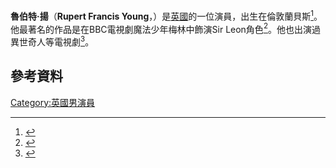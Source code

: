 {{Infobox person
| caption      = 
| birth_date    = {{birth date and age|1978|5|16|df=yes}}
| birth_place   = [[英國|英國]][[倫敦|倫敦]][[蘭貝斯|蘭貝斯]]
| death_date    =
| death_place   =
| occupation    = 演員
| yearsactive   = 2004–現在
| academyawards =
| emmyawards    =
| tonyawards    =
}}
'''魯伯特·揚'''（'''Rupert Francis Young'''，{{bd|1978年|5月16日}}）是[[英國|英國]]的一位演員，出生在倫敦蘭貝斯<ref>{{Cite web |url=http://www.tv.com/people/rupert-young/biography/ |title=存档副本 |access-date=2016-03-22 |archive-date=2019-04-13 |archive-url=https://web.archive.org/web/20190413153923/http://www.tv.com/people/rupert-young/biography/ |dead-url=no }}</ref>。他最著名的作品是在BBC電視劇魔法少年梅林中飾演Sir Leon角色<ref>{{Cite web |url=http://herocomplex.latimes.com/tv/merlin-finale-rupert-young-talks-camelot-knighthood-and-more/#/0 |title=存档副本 |access-date=2016-03-22 |archive-date=2017-09-03 |archive-url=https://web.archive.org/web/20170903075055/http://herocomplex.latimes.com/tv/merlin-finale-rupert-young-talks-camelot-knighthood-and-more/#/0 |dead-url=no }}</ref>。他也出演過異世奇人等電視劇<ref>{{Cite web |url=http://www.imdb.com/name/nm1670962/ |title=存档副本 |access-date=2016-03-22 |archive-date=2021-05-29 |archive-url=https://web.archive.org/web/20210529105806/https://www.imdb.com/name/nm1670962/ |dead-url=no }}</ref>。
==參考資料==
{{Reflist}}
[[Category:英國男演員|Category:英國男演員]]